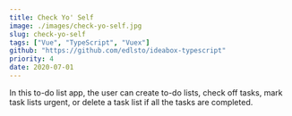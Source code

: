 ```yaml
---
title: Check Yo' Self
image: ./images/check-yo-self.jpg
slug: check-yo-self
tags: ["Vue", "TypeScript", "Vuex"]
github: "https://github.com/edlsto/ideabox-typescript"
priority: 4
date: 2020-07-01
---
```


In this to-do list app, the user can create to-do lists, check off tasks, mark task lists urgent, or delete a task list if all the tasks are completed.
